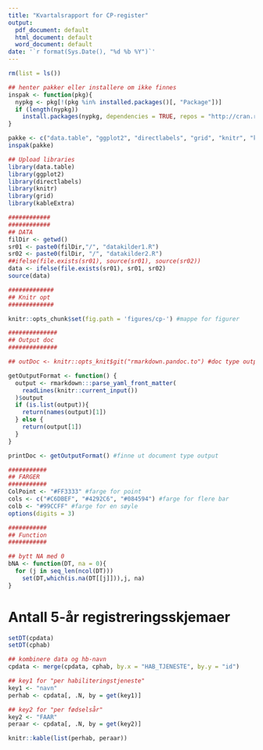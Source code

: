 ```yaml
---
title: "Kvartalsrapport for CP-register"
output:
  pdf_document: default
  html_document: default
  word_document: default
date: '`r format(Sys.Date(), "%d %b %Y")`'
---
```



```r

rm(list = ls())

```


```r
## henter pakker eller installere om ikke finnes
inspak <- function(pkg){
  nypkg <- pkg[!(pkg %in% installed.packages()[, "Package"])]
  if (length(nypkg))
    install.packages(nypkg, dependencies = TRUE, repos = "http://cran.r-project.org")
}

pakke <- c("data.table", "ggplot2", "directlabels", "grid", "knitr", "kableExtra")
inspak(pakke)

## Upload libraries
library(data.table)
library(ggplot2)
library(directlabels)
library(knitr)
library(grid)
library(kableExtra)

############
############
## DATA
filDir <- getwd()
sr01 <- paste0(filDir,"/", "datakilder1.R")
sr02 <- paste0(filDir, "/", "datakilder2.R")
##ifelse(file.exists(sr01), source(sr01), source(sr02))
data <- ifelse(file.exists(sr01), sr01, sr02)
source(data)

#############
## Knitr opt
#############

knitr::opts_chunk$set(fig.path = 'figures/cp-') #mappe for figurer

##############
## Output doc
##############

## outDoc <- knitr::opts_knit$git("rmarkdown.pandoc.to") #doc type output html,latex eller docx

getOutputFormat <- function() {
  output <- rmarkdown:::parse_yaml_front_matter(
    readLines(knitr::current_input())
  )$output
  if (is.list(output)){
    return(names(output)[1])
  } else {
    return(output[1])
  }
}

printDoc <- getOutputFormat() #finne ut document type output

###########
## FARGER
###########
ColPoint <- "#FF3333" #farge for point
cols <- c("#C6DBEF", "#4292C6", "#084594") #farge for flere bar
colb <- "#99CCFF" #farge for en søyle
options(digits = 3)

###########
## Function
###########

## bytt NA med 0
bNA <- function(DT, na = 0){
  for (j in seq_len(ncol(DT)))
    set(DT,which(is.na(DT[[j]])),j, na) 
}


```

# Antall 5-år registreringsskjemaer

```r

setDT(cpdata)
setDT(cphab)

## kombinere data og hb-navn
cpdata <- merge(cpdata, cphab, by.x = "HAB_TJENESTE", by.y = "id")

## key1 for "per habiliteringstjeneste" 
key1 <- "navn"
perhab <- cpdata[, .N, by = get(key1)]

## key2 for "per fødselsår"
key2 <- "FAAR"
peraar <- cpdata[, .N, by = get(key2)]

knitr::kable(list(perhab, peraar))


```





